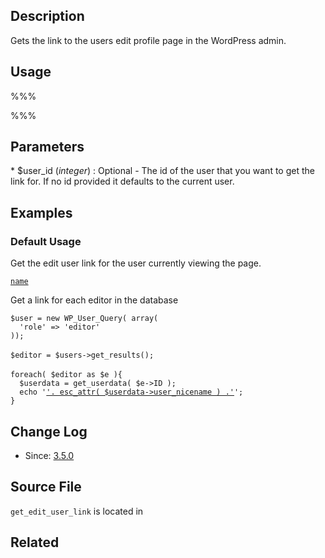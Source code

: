 == Description ==
Gets the link to the users edit profile page in the WordPress admin.

== Usage ==

%%% <?php get_edit_user_link( $user_id ) ?> %%%

== Parameters ==

;* $user_id (''integer'') : Optional - The id of the user that you want to get the link for. If no id provided it defaults to the current user.

== Examples ==

=== Default Usage ===

Get the edit user link for the user currently viewing the page.
 <a href="<?php echo get_edit_user_link(); ?>">name</a>


Get a link for each editor in the database

 $user = new WP_User_Query( array(
   'role' => 'editor'
 ));
 
 $editor = $users->get_results();
 
 foreach( $editor as $e ){
   $userdata = get_userdata( $e->ID );
   echo '<a href="'. get_edit_user_link( $e->ID ) .'">'. esc_attr( $userdata->user_nicename ) .'</a>';
 }

== Change Log ==
* Since: [[Version_3.5|3.5.0]]

== Source File ==

<tt>get_edit_user_link</tt> is located in {{Trac|wp-includes/link-template.php}}

== Related ==